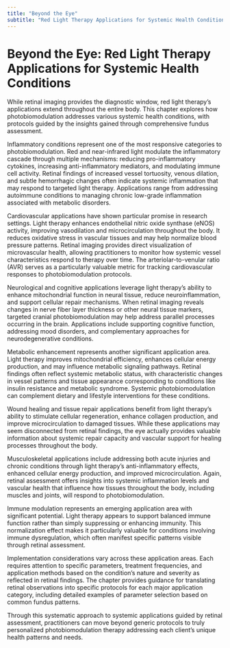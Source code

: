 ```yaml
---
title: "Beyond the Eye"
subtitle: "Red Light Therapy Applications for Systemic Health Conditions"
---
```


# Beyond the Eye: Red Light Therapy Applications for Systemic Health Conditions

While retinal imaging provides the diagnostic window, red light therapy's applications extend throughout the entire body. This chapter explores how photobiomodulation addresses various systemic health conditions, with protocols guided by the insights gained through comprehensive fundus assessment.

Inflammatory conditions represent one of the most responsive categories to photobiomodulation. Red and near-infrared light modulate the inflammatory cascade through multiple mechanisms: reducing pro-inflammatory cytokines, increasing anti-inflammatory mediators, and modulating immune cell activity. Retinal findings of increased vessel tortuosity, venous dilation, and subtle hemorrhagic changes often indicate systemic inflammation that may respond to targeted light therapy. Applications range from addressing autoimmune conditions to managing chronic low-grade inflammation associated with metabolic disorders.

Cardiovascular applications have shown particular promise in research settings. Light therapy enhances endothelial nitric oxide synthase (eNOS) activity, improving vasodilation and microcirculation throughout the body. It reduces oxidative stress in vascular tissues and may help normalize blood pressure patterns. Retinal imaging provides direct visualization of microvascular health, allowing practitioners to monitor how systemic vessel characteristics respond to therapy over time. The arteriolar-to-venular ratio (AVR) serves as a particularly valuable metric for tracking cardiovascular responses to photobiomodulation protocols.

Neurological and cognitive applications leverage light therapy's ability to enhance mitochondrial function in neural tissue, reduce neuroinflammation, and support cellular repair mechanisms. When retinal imaging reveals changes in nerve fiber layer thickness or other neural tissue markers, targeted cranial photobiomodulation may help address parallel processes occurring in the brain. Applications include supporting cognitive function, addressing mood disorders, and complementary approaches for neurodegenerative conditions.

Metabolic enhancement represents another significant application area. Light therapy improves mitochondrial efficiency, enhances cellular energy production, and may influence metabolic signaling pathways. Retinal findings often reflect systemic metabolic status, with characteristic changes in vessel patterns and tissue appearance corresponding to conditions like insulin resistance and metabolic syndrome. Systemic photobiomodulation can complement dietary and lifestyle interventions for these conditions.

Wound healing and tissue repair applications benefit from light therapy's ability to stimulate cellular regeneration, enhance collagen production, and improve microcirculation to damaged tissues. While these applications may seem disconnected from retinal findings, the eye actually provides valuable information about systemic repair capacity and vascular support for healing processes throughout the body.

Musculoskeletal applications include addressing both acute injuries and chronic conditions through light therapy's anti-inflammatory effects, enhanced cellular energy production, and improved microcirculation. Again, retinal assessment offers insights into systemic inflammation levels and vascular health that influence how tissues throughout the body, including muscles and joints, will respond to photobiomodulation.

Immune modulation represents an emerging application area with significant potential. Light therapy appears to support balanced immune function rather than simply suppressing or enhancing immunity. This normalization effect makes it particularly valuable for conditions involving immune dysregulation, which often manifest specific patterns visible through retinal assessment.

Implementation considerations vary across these application areas. Each requires attention to specific parameters, treatment frequencies, and application methods based on the condition's nature and severity as reflected in retinal findings. The chapter provides guidance for translating retinal observations into specific protocols for each major application category, including detailed examples of parameter selection based on common fundus patterns.

Through this systematic approach to systemic applications guided by retinal assessment, practitioners can move beyond generic protocols to truly personalized photobiomodulation therapy addressing each client's unique health patterns and needs.